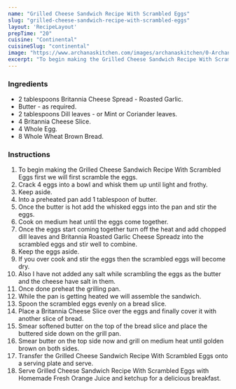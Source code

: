 ---
name: "Grilled Cheese Sandwich Recipe With Scrambled Eggs"
slug: "grilled-cheese-sandwich-recipe-with-scrambled-eggs"
layout: 'RecipeLayout'
prepTime: "20"
cuisine: "Continental"
cuisineSlug: "continental"
image: "https://www.archanaskitchen.com/images/archanaskitchen/0-Archanas-Kitchen-Recipes/2019/Grilled_Cheese_Sandwich_With_Scrambled_Eggs_Video_Recipe_Cheesy_Kitchen_Recipes_17_1_1600.jpg"
excerpt: "To begin making the Grilled Cheese Sandwich Recipe With Scrambled Eggs first we will first scramble the eggs"
---

### Ingredients

- 2 tablespoons Britannia Cheese Spread - Roasted Garlic.
- Butter - as required.
- 2 tablespoons Dill leaves - or Mint or Coriander leaves.
- 4 Britannia Cheese Slice.
- 4 Whole Egg.
- 8 Whole Wheat Brown Bread.

### Instructions

1. To begin making the Grilled Cheese Sandwich Recipe With Scrambled Eggs first we will first scramble the eggs.
1. Crack 4 eggs into a bowl and whisk them up until light and frothy.
1. Keep aside.
1. Into a preheated pan add 1 tablespoon of butter.
1. Once the butter is hot add the whisked eggs into the pan and stir the eggs.
1. Cook on medium heat until the eggs come together.
1. Once the eggs start coming together turn off the heat and add chopped dill leaves and Britannia Roasted Garlic Cheese Spreadz into the scrambled eggs and stir well to combine.
1. Keep the eggs aside.
1. If you over cook and stir the eggs then the scrambled eggs will become dry.
1. Also I have not added any salt while scrambling the eggs as the butter and the cheese have salt in them.
1. Once done preheat the grilling pan.
1. While the pan is getting heated we will assemble the sandwich.
1. Spoon the scrambled eggs evenly on a bread slice.
1. Place a  Britannia Cheese Slice over the eggs and finally cover it with another slice of bread.
1. Smear softened butter on the top of the bread slice and place the buttered side down on the grill pan.
1. Smear butter on the top side now and grill on medium heat until golden brown on both sides.
1. Transfer the Grilled Cheese Sandwich Recipe With Scrambled Eggs onto a serving plate and serve.
1. Serve Grilled Cheese Sandwich Recipe With Scrambled Eggs with Homemade Fresh Orange Juice  and ketchup for a delicious breakfast.
